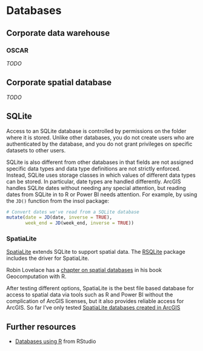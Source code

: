 # Databases {#databases}

## Corporate data warehouse

### OSCAR

_TODO_

## Corporate spatial database

_TODO_

## SQLite

Access to an SQLite database is controlled by permissions on the folder where it is stored. Unlike other databases, you do not create users who are authenticated by the database, and you do not grant privileges on specific datasets to other users.  

SQLite is also different from other databases in that fields are not assigned specific data types and data type definitions are not strictly enforced. Instead, SQLite uses storage classes in which values of different data types can be stored. In particular, date types are handled differently. ArcGIS handles SQLite dates without needing any special attention, but reading dates from SQLite in to R or Power BI needs attention. For example, by using the `JD()` function from the insol package:   

```r
# Convert dates we've read from a SQLite database
mutate(date = JD(date, inverse = TRUE),
       week_end = JD(week_end, inverse = TRUE))
```

### SpatiaLite

[SpatiaLite](https://www.gaia-gis.it/fossil/libspatialite/index) extends SQLite to support spatial data. The [RSQLite](https://cran.r-project.org/web/packages/RSQLite/vignettes/RSQLite.html) package includes the driver for SpatiaLite. 

Robin Lovelace has a [chapter on spatial databases](https://geocompr.robinlovelace.net/read-write.html) in his book Geocomputation with R.

After testing different options, SpatiaLite is the best file based database for access to spatial data via tools such as R and Power BI without the complication of ArcGIS licenses, but it also provides reliable access for ArcGIS. So far I've only tested [SpatiaLite databases created in ArcGIS](https://desktop.arcgis.com/en/arcmap/10.3/analyze/arcpy-functions/createsqlitedb.htm)


## Further resources  

-   [Databases using R](https://db.rstudio.com/getting-started/connect-to-database/) from RStudio  